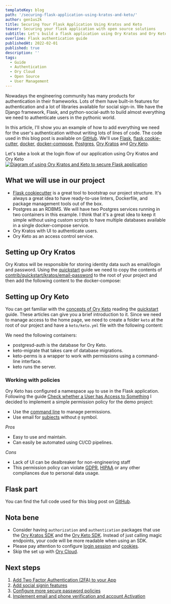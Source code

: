```yaml
---
templateKey: blog
path: '/securing-flask-application-using-kratos-and-keto/'
author: gen1us2k
title: Securing Your Flask Application Using Kratos and Keto
teaser: Securing your flask application with open source solutions
subtitle: Let's build a flask application using Ory Kratos and Ory Keto
overline: Flask authentication guide
publishedAt: 2022-02-01
published: true
description: ''
tags:
  - Guide
  - Authentication
  - Ory Cloud
  - Open Source
  - User Management
---
```



Nowadays the engineering community has many products for authentication in their
frameworks. Lots of them have built-in features for authentication and a lot of
libraries available for social sign-in. We have the Django framework, Flask, and
python-social-auth to build almost everything we need to authenticate users in
the pythonic world.

In this article, I'll show you an example of how to add everything we need for
the user's authentication without writing lots of lines of code. The code used
in this blog post is available on
[GitHub](https://github.com/ory/examples/tree/master/kratos-keto-flask). We'll use
[Flask](https://flask.palletsprojects.com/en/2.0.x/),
[flask cookie-cutter](https://github.com/cookiecutter-flask/cookiecutter-flask),
[docker](https://www.docker.com/),
[docker-compose](https://docs.docker.com/compose/),
[Postgres](https://www.postgresql.org/),
[Ory Kratos](https://github.com/ory/kratos) and
[Ory Keto](https://github.com/ory/keto).

Let's take a look at the login flow of our application using Ory Kratos and Ory
Keto
[![Diagram of using Ory Kratos and Keto to secure Flask application](https://mermaid.ink/img/pako:eNptkktOIzEQhq9S8iojMSIShIUXSIjHCM2CRZRdS1CyK2kraVeP7RYKCGkuMIs5AbsR7DgTJ-AIlNsN0ZB4U9Xu7__rId8rw5aUVpF-deQNnTlcBGwqD3JaDMkZ16JP0EUKgBFmEiOM3h7_Pr3-_vP2-O9F0uch_batWwZMHGeXWfuzz0E-RvrwcDLZgQ_IJ5zBg4Md4HyFcZm5iz4Z6cl4PN5lSIl7uxyz29GRUIXLM30_Pu6tNFy15AGh5oZaXFBBcJVg6hYeLv1-jrO23OfT6zb6H5TghsP6uox8HSlGx_4GDPPS0bauTFiEzpJPLq0hBXQpwjxwA_u3NWPjgLxt2flULGgVCbBLdVYYTGSHe283PZ8YI-XhlH0KvNpRW9ahwdRkZImFlf2I55f5P4txcHdblQa3vEcN05pvY29hpKo0Bzz_zzErim7TTz5qTzUUGnRWHuJ9_lcp0TVUKS2pxbCsVOUfhOtaKwOfW5c4KD1H6W5PSXs8XXujdAodfUDDSx6oh3d7rfx0)](https://mermaid.live/edit#pako:eNptkktOIzEQhq9S8iojMSIShIUXSIjHCM2CRZRdS1CyK2kraVeP7RYKCGkuMIs5AbsR7DgTJ-AIlNsN0ZB4U9Xu7__rId8rw5aUVpF-deQNnTlcBGwqD3JaDMkZ16JP0EUKgBFmEiOM3h7_Pr3-_vP2-O9F0uch_batWwZMHGeXWfuzz0E-RvrwcDLZgQ_IJ5zBg4Md4HyFcZm5iz4Z6cl4PN5lSIl7uxyz29GRUIXLM30_Pu6tNFy15AGh5oZaXFBBcJVg6hYeLv1-jrO23OfT6zb6H5TghsP6uox8HSlGx_4GDPPS0bauTFiEzpJPLq0hBXQpwjxwA_u3NWPjgLxt2flULGgVCbBLdVYYTGSHe283PZ8YI-XhlH0KvNpRW9ahwdRkZImFlf2I55f5P4txcHdblQa3vEcN05pvY29hpKo0Bzz_zzErim7TTz5qTzUUGnRWHuJ9_lcp0TVUKS2pxbCsVOUfhOtaKwOfW5c4KD1H6W5PSXs8XXujdAodfUDDSx6oh3d7rfx0)

## What we will use in our project

- [Flask cookiecutter](https://github.com/cookiecutter-flask/cookiecutter-flask)
  is a great tool to bootstrap our project structure. It's always a great idea
  to have ready-to-use linters, Dockerfile, and package management tools out of
  the box.
- Postgres as an RDBMS. We will have two Postgres services running in two
  containers in this example. I think that it's a great idea to keep it simple
  without using custom scripts to have multiple databases available in a single
  docker-compose service.
- Ory Kratos with UI to authenticate users.
- Ory Keto as an access control service.

## Setting up Ory Kratos

Ory Kratos will be responsible for storing identity data such as email/login and
password. Using the [quickstart](https://www.ory.sh/kratos/docs/quickstart)
guide we need to copy the contents of
[contrib/quickstart/kratos/email-password](https://github.com/ory/kratos/tree/master/kratos-keto-flask/contrib/quickstart/kratos/email-password)
to the root of your project and then add the following content to the
docker-compose:

<CodeFromRemote
  lang="yml"
  src="https://github.com/ory/examples/blob/master/kratos-keto-flask/docker-compose.yml"
  startAt="postgres-kratos:"
  endAt="postgres-keto:"
/>

## Setting up Ory Keto

You can get familiar with the
[concepts of Ory Keto](https://www.ory.sh/keto/docs/concepts/relation-tuples/)
reading the [quickstart](https://www.ory.sh/keto/docs/quickstart/) guide. These
articles can give you a brief introduction to it. Since we need to manage access
to the home page, we need to create a folder `keto` at the root of our project
and have a `keto/keto.yml` file with the following content:

<CodeFromRemote
  lang="yml"
  src="https://github.com/ory/examples/blob/master/kratos-keto-flask/keto/keto.yml"
  startAt="postgres-keto:"
  endAt="volumes:"
/>

We need the following containers:

- postgresd-auth is the database for Ory Keto.
- keto-migrate that takes care of database migrations.
- keto-perms is a wrapper to work with permissions using a command-line
  interface.
- keto runs the server.

<CodeFromRemote
  lang="yml"
  src="https://github.com/ory/examples/blob/master/kratos-keto-flask/docker-compose.yml"
  startAt="postgresd-auth:"
/>

### Working with policies

Ory Keto has configured a namespace `app` to use in the Flask application.
Following the guide
[Check whether a User has Access to Something](https://www.ory.sh/keto/docs/guides/simple-access-check-guide)
I decided to implement a simple permission policy for the demo project:

- Use the [command line](https://www.ory.sh/docs/keto/cli/keto-check) to manage
  permissions.
- Use email for [subjects](https://www.ory.sh/keto/docs/concepts/subjects)
  without `@` symbol.

_Pros_

- Easy to use and maintain.
- Can easily be automated using CI/CD pipelines.

_Cons_

- Lack of UI can be dealbreaker for non-engineering staff
- This permission policy can violate [GDPR](https://gdpr-info.eu/),
  [HIPAA](https://www.cdc.gov/phlp/publications/topic/hipaa.html) or any other
  compliances due to personal data usage.

## Flask part

<CodeFromRemote
  lang="yml"
  src="https://github.com/ory/examples/blob/master/kratos-keto-flask/app/public/views.py"
  startAt="HTTP_STATUS_FORBIDDEN = 403"
/>

You can find the full code used for this blog post on
[GitHub](https://github.com/ory/examples/tree/master/kratos-keto-flask).

## Nota bene

- Consider having `authorization` and `authentication` packages that use the
  [Ory Kratos SDK](https://www.ory.sh/kratos/docs/next/sdk/) and the
  [Ory Keto SDK](https://www.ory.sh/keto/docs/next/sdk/index/). Instead of just
  calling magic endpoints, your code will be more readable when using an SDK.
- Please pay attention to configure
  [login session](https://www.ory.sh/kratos/docs/guides/login-session/) and
  [cookies](https://www.ory.sh/kratos/docs/guides/configuring-cookies).
- Skip the set up with
  [Ory Cloud](https://www.ory.sh/docs/start-building/create-project).

## Next steps

1. [Add Two Factor Authentication (2FA) to your App](https://www.ory.sh/kratos/docs/next/two-factor-authentication-2fa-mfa/)
2. [Add social signin features](https://www.ory.sh/kratos/docs/next/guides/sign-in-with-github-google-facebook-linkedin/)
3. [Configure more secure password policies](https://www.ory.sh/kratos/docs/next/guides/password-policy/)
4. [Implement email and phone verification and account Activation](https://www.ory.sh/kratos/docs/next/self-service/flows/verify-email-account-activation/)
